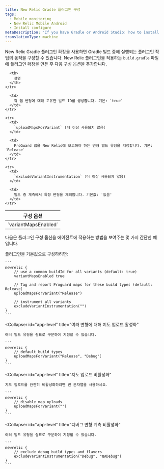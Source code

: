 ```yaml
---
title: New Relic Gradle 플러그인 구성
tags:
  - Mobile monitoring
  - New Relic Mobile Android
  - Install configure
metaDescription: 'If you have Gradle or Android Studio: how to install New Relic mobile monitoring.'
translationType: machine
---
```


New Relic Gradle 플러그인 확장을 사용하면 Gradle 빌드 중에 실행되는 플러그인 작업의 동작을 구성할 수 있습니다. New Relic 플러그인을 적용하는 `build.gradle` 파일에 플러그인 확장을 만든 후 다음 구성 옵션을 추가합니다.

<table>
  <thead>
    <tr>
      <th style={{ width: "220px" }}>
        구성 옵션
      </th>

      <th>
        설명
      </th>
    </tr>
  </thead>

  <tbody>
    <tr>
      <td>
        `variantMapsEnabled`
      </td>

      <td>
        각 앱 변형에 대해 고유한 빌드 ID를 생성합니다. 기본: `true`
      </td>
    </tr>

    <tr>
      <td>
        `uploadMapsForVariant` (더 이상 사용되지 않음)
      </td>

      <td>
        ProGuard 맵을 New Relic에 보고해야 하는 변형 빌드 유형을 지정합니다. 기본: `Release`
      </td>
    </tr>

    <tr>
      <td>
        `excludeVariantInstrumentation` (더 이상 사용되지 않음)
      </td>

      <td>
        빌드 중 계측에서 특정 변형을 제외합니다. 기본값: '없음'
      </td>
    </tr>
  </tbody>
</table>

다음은 플러그인 구성 옵션을 에이전트에 적용하는 방법을 보여주는 몇 가지 간단한 예입니다.

<CollapserGroup>
  <Collapser
    id="app-level"
    title="앱 수준 build.gradle 예제"
  >
    플러그인을 기본값으로 구성하려면:

    ```
    newrelic {
        // use a common buildId for all variants (default: true)
        variantMapsEnabled true

        // Tag and report Proguard maps for these build types (default: Release)
        uploadMapsForVariant("Release")

        // instrument all variants
        excludeVariantInstrumentation("")
    }
    ```
  </Collapser>

  <Collapser
    id="app-level"
    title="여러 변형에 대해 지도 업로드 활성화"
  >
    여러 빌드 유형을 쉼표로 구분하여 지정할 수 있습니다.

    ```
    newrelic {
        // default build types
        uploadMapsForVariant("Release", "Debug")
    }
    ```
  </Collapser>

  <Collapser
    id="app-level"
    title="지도 업로드 비활성화"
  >
    지도 업로드를 완전히 비활성화하려면 빈 문자열을 사용하세요.

    ```
    newrelic {
        // disable map uploads
        uploadMapsForVariant("")
    }
    ```
  </Collapser>

  <Collapser
    id="app-level"
    title="디버그 변형 계측 비활성화"
  >
    여러 빌드 유형을 쉼표로 구분하여 지정할 수 있습니다.

    ```
    newrelic {
        // exclude debug build types and flavors
        excludeVariantInstrumentation("Debug", "QADebug")
    }
    ```
  </Collapser>
</CollapserGroup>